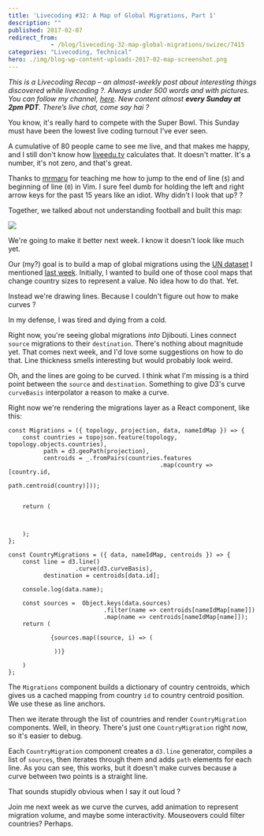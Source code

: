 ```yaml
---
title: 'Livecoding #32: A Map of Global Migrations, Part 1'
description: ""
published: 2017-02-07
redirect_from: 
            - /blog/livecoding-32-map-global-migrations/swizec/7415
categories: "Livecoding, Technical"
hero: ./img/blog-wp-content-uploads-2017-02-map-screenshot.png
---
```

_This is a Livecoding Recap – an almost-weekly post about interesting things discovered while livecoding ?. Always under 500 words and with pictures. You can follow my channel, [here](https://liveedu.tv/swizec). New content almost **every Sunday at 2pm PDT**. There’s live chat, come say hai ?_





You know, it&#x27;s really hard to compete with the Super Bowl. This Sunday must have been the lowest live coding turnout I&#x27;ve ever seen.



A cumulative of 80 people came to see me live, and that makes me happy, and I still don&#x27;t know how [liveedu.tv](https://www.liveedu.tv/swizec/) calculates that. It doesn&#x27;t matter. It&#x27;s a number, it&#x27;s not zero, and that&#x27;s great.



Thanks to [mrmaru](https://www.liveedu.tv/mrmaru/) for teaching me how to jump to the end of line (`$`) and beginning of line (`0`) in Vim. I sure feel dumb for holding the left and right arrow keys for the past 15 years like an idiot. Why didn&#x27;t I look that up? ?



Together, we talked about not understanding football and built this map:



![](./img/blog-wp-content-uploads-2017-02-map-screenshot.png)



We&#x27;re going to make it better next week. I know it doesn&#x27;t look like much yet.



Our (my?) goal is to build a map of global migrations using the [UN dataset](https://github.com/curran/data/blob/gh-pages/un/migration/README.md) I mentioned [last week](https://swizec.com/blog/livecoding-31-datasets-hard/swizec/7403). Initially, I wanted to build one of those cool maps that change country sizes to represent a value. No idea how to do that. Yet.



Instead we&#x27;re drawing lines. Because I couldn&#x27;t figure out how to make curves ?



In my defense, I was tired and dying from a cold.



Right now, you&#x27;re seeing global migrations _into_ Djibouti. Lines connect `source` migrations to their `destination`. There&#x27;s nothing about magnitude yet. That comes next week, and I&#x27;d love some suggestions on how to do that. Line thickness smells interesting but would probably look weird.



Oh, and the lines are going to be curved. I think what I&#x27;m missing is a third point between the `source` and `destination`. Something to give D3&#x27;s curve `curveBasis` interpolator a reason to make a curve.



Right now we&#x27;re rendering the migrations layer as a React component, like this:



```
const Migrations = ({ topology, projection, data, nameIdMap }) => {
    const countries = topojson.feature(topology, topology.objects.countries),
          path = d3.geoPath(projection),
          centroids = _.fromPairs(countries.features
                                           .map(country => [country.id,
                                                            path.centroid(country)]));


    return (
        
            
        
    );
};

const CountryMigrations = ({ data, nameIdMap, centroids }) => {
    const line = d3.line()
                   .curve(d3.curveBasis),
          destination = centroids[data.id];

    console.log(data.name);

    const sources =  Object.keys(data.sources)
                           .filter(name => centroids[nameIdMap[name]])
                           .map(name => centroids[nameIdMap[name]]);
    return (
        
            {sources.map((source, i) => (
                
             ))}
        
    )
};
```



The `Migrations` component builds a dictionary of country centroids, which gives us a cached mapping from country `id` to country centroid position. We use these as line anchors.



Then we iterate through the list of countries and render `CountryMigration` components. Well, in theory. There&#x27;s just one `CountryMigration` right now, so it&#x27;s easier to debug.



Each `CountryMigration` component creates a `d3.line` generator, compiles a list of `sources`, then iterates through them and adds `path` elements for each line. As you can see, this works, but it doesn&#x27;t make curves because a curve between two points is a straight line.



That sounds stupidly obvious when I say it out loud ?



Join me next week as we curve the curves, add animation to represent migration volume, and maybe some interactivity. Mouseovers could filter countries? Perhaps.